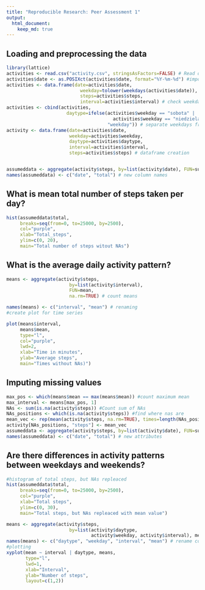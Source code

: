 ```yaml
---
title: "Reproducible Research: Peer Assessment 1"
output: 
  html_document:
    keep_md: true
---
```



## Loading and preprocessing the data
```r
library(lattice)
activities <- read.csv("activity.csv", stringsAsFactors=FALSE) # Read df from csv
activities$date <- as.POSIXct(activities$date, format="%Y-%m-%d") #import date as date format
activities <- data.frame(date=activities$date, 
                           weekday=tolower(weekdays(activities$date)), 
                           steps=activities$steps, 
                           interval=activities$interval) # check weekdays
activities <- cbind(activities, 
                      daytype=ifelse(activities$weekday == "sobota" | 
                                       activities$weekday == "niedziela", "weekend", 
                                     "weekday")) # separate weekdays from weekends
activity <- data.frame(date=activities$date, 
                       weekday=activities$weekday, 
                       daytype=activities$daytype, 
                       interval=activities$interval,
                       steps=activities$steps) # dataframe creation


assumeddata <- aggregate(activity$steps, by=list(activity$date), FUN=sum, na.rm=TRUE) # local values without DF
names(assumeddata) <- c("date", "total") # new column names
```


## What is mean total number of steps taken per day?

```r
hist(assumeddata$total, 
     breaks=seq(from=0, to=25000, by=2500),
     col="purple", 
     xlab="Total_steps", 
     ylim=c(0, 20), 
     main="Total number of steps witout NAs")
```



## What is the average daily activity pattern?

```r
means <- aggregate(activity$steps, 
                       by=list(activity$interval), 
                       FUN=mean, 
                       na.rm=TRUE) # count means

names(means) <- c("interval", "mean") # renaming
#create plot for time series
```

```r
plot(means$interval, 
     means$mean, 
     type="l", 
     col="purple", 
     lwd=2, 
     xlab="Time in minutes", 
     ylab="Average steps", 
     main="Times without NAs)")

```

## Imputing missing values
```r
max_pos <- which(means$mean == max(means$mean)) #count maximum mean
max_interval <- means[max_pos, 1]
NAs <- sum(is.na(activity$steps)) #Count sum of NAs
NAs_positions <- which(is.na(activity$steps)) #find where nas are
mean_vec <- rep(mean(activity$steps, na.rm=TRUE), times=length(NAs_positions)) # means to vetor
activity[NAs_positions, "steps"] <- mean_vec
assumeddata <- aggregate(activity$steps, by=list(activity$date), FUN=sum)
names(assumeddata) <- c("date", "total") # new attributes

```


## Are there differences in activity patterns between weekdays and weekends?

```r
#histogram of total steps, but NAs repleaced
hist(assumeddata$total, 
     breaks=seq(from=0, to=25000, by=2500),
     col="purple", 
     xlab="Total steps", 
     ylim=c(0, 30), 
     main="Total steps, but NAs repleaced with mean value")

means <- aggregate(activity$steps, 
                       by=list(activity$daytype, 
                               activity$weekday, activity$interval), mean) #mean values
names(means) <- c("daytype", "weekday", "interval", "mean") # rename columns
#plotting
xyplot(mean ~ interval | daytype, means, 
       type="l", 
       lwd=1, 
       xlab="Interval", 
       ylab="Number of steps", 
       layout=c(1,2))
```






